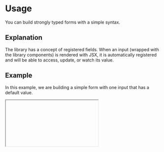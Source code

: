 
# Usage

You can build strongly typed forms with a simple syntax.

## Explanation

The library has a concept of registered fields. When an input (wrapped with the library components) is rendered with JSX, it is automatically registered and will be able to access, update, or watch its value.

## Example

In this example, we are building a simple form with one input that has a default value.

<IFrame model="simple-form" />

## Accessing Form Data in Nested Components

To avoid prop drilling the form instance from `useForm`, you can use `useFormContext` inside any component that is a child of the `Form` component. This hook provides access to the form's state and methods without having to pass props down through multiple component levels.

```tsx
import { useFormContext } from '@graneet-form';

function NestedComponent() {
  const form = useFormContext();
  
  // Access form methods and state
  const values = form.getFormValues();

  return (
    <div>
      {/* Your nested component content */}
    </div>
  );
}
```

